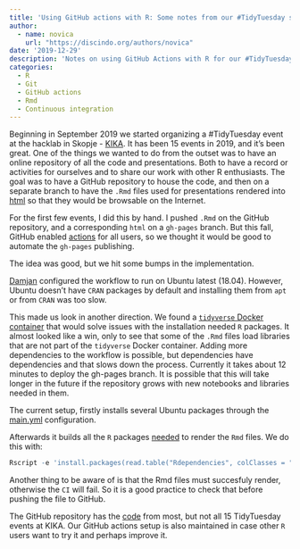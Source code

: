 ```yaml
---
title: 'Using GitHub actions with R: Some notes from our #TidyTuesday setup'
author: 
  - name: novica
    url: "https://discindo.org/authors/novica"
date: '2019-12-29'
description: 'Notes on using GitHub Actions with R for our #TidyTuesday setup, including automation of gh-pages publishing and handling dependencies.'
categories:
  - R
  - Git
  - GitHub actions
  - Rmd
  - Continuous integration
---
```


Beginning in September 2019 we started organizing a #TidyTuesday event 
at the hacklab in Skopje - [KIKA](https://kika.spodeli.org/). It has 
been 15 events in 2019, and it's been great. One of the things we wanted 
to do from the outset was to have an online repository of all the code 
and presentations. Both to have a record or activities for ourselves 
and to share our work with other R enthusiasts. The goal was to have a 
GitHub repository to house the code, and then on a separate branch to 
have the `.Rmd` files used for presentations rendered into 
[html](https://discindo.github.io/TidyTuesdayAtKIKA/) so that they would 
be browsable on the Internet.

For the first few events, I did this by hand. I pushed `.Rmd` on the GitHub 
repository, and a corresponding `html` on a `gh-pages` branch. But this 
fall, GitHub enabled [actions](https://github.com/features/actions) for 
all users, so we thought it would be good to automate the `gh-pages` publishing.

The idea was good, but we hit some bumps in the implementation.

[Damjan](https://damjan.softver.org.mk/) configured the workflow to run 
on Ubuntu latest (18.04). However, Ubuntu doesn't have `CRAN` packages 
by default and installing them from `apt` or from `CRAN` was too slow. 

This made us look in another direction. We found a 
[`tidyverse` Docker container](https://hub.docker.com/r/rocker/tidyverse/) 
that would solve issues with the installation needed `R` packages. It 
almost looked like a win, only to see that some of the `.Rmd` files 
load libraries that are not part of the `tidyverse` Docker container. 
Adding more dependencies to the workflow is possible, but dependencies 
have dependencies and that slows down the process. Currently it takes 
about 12 minutes to deploy the gh-pages branch. It is possible that this 
will take longer in the future if the repository grows with new notebooks 
and libraries needed in them.

The current setup, firstly installs several Ubuntu packages through 
the [main.yml](https://github.com/discindo/TidyTuesdayAtKIKA/blob/master/.github/workflows/main.yml) configuration.

Afterwards it builds all the `R` packages 
[needed](https://github.com/discindo/TidyTuesdayAtKIKA/blob/master/Rdependencies) 
to render the `Rmd` files. We do this with:

```r
Rscript -e 'install.packages(read.table("Rdependencies", colClasses = "character")[,1])'
```

Another thing to be aware of is that the Rmd files must succesfuly render, 
otherwise the `CI` will fail. So it is a good practice to check that before 
pushing the file to GitHub.

The GitHub repository has the [code](https://github.com/discindo/TidyTuesdayAtKIKA) 
from most, but not all 15 TidyTuesday events at KIKA. Our GitHub actions setup is 
also maintained in case other `R` users want to try it and perhaps improve it.